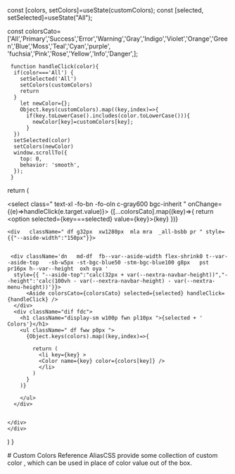 




 
const [colors, setColors]=useState(customColors);
const [selected, setSelected]=useState("All");

  const colorsCato=['All','Primary','Success','Error','Warning','Gray','Indigo','Violet','Orange','Green','Blue','Moss','Teal','Cyan','purple',
                    'fuchsia','Pink','Rose','Yellow','Info','Danger',];

     function handleClick(color){
      if(color==='All') {
        setSelected('All')
        setColors(customColors)
        return
      }
        let newColor={};
        Object.keys(customColors).map((key,index)=>{
          if(key.toLowerCase().includes(color.toLowerCase())){
            newColor[key]=customColors[key];
          }
      })
      setSelected(color)
      setColors(newColor)
      window.scrollTo({
        top: 0,
        behavior: 'smooth',
      });
     }                
  
  return (
    <div class="p0px32px mt32px">
        <div class="bgc-2552552550d8 w150px  pf df md-dn zi1234 btm0px r32px shadow-xl mb32px br16px p8px16px b1px-s-blue400">
          <select class="  text-xl -fo-bn -fo-oln c-gray600 bgc-inherit  " onChange={(e)=>handleClick(e.target.value)}>
          {[...colorsCato].map((key)=>{
            return <option selected={key===selected} value={key}>{key}</option>
          })}
          </select>
        </div>
      
    <div   className=" df g32px  xw1280px  mla mra  _all-bsbb pr " style={{"--aside-width":"150px"}}>
     
      
     <div className='dn   md-df  fb--var--aside-width flex-shrink0 t--var--aside-top   -sb-w5px -st-bgc-blue50 -stm-bgc-blue100 g8px   pst pr16px h--var--height  oxh oya ' 
      style={{ "--aside-top":"calc(32px + var(--nextra-navbar-height))","--height":'calc(100vh - var(--nextra-navbar-height) - var(--nextra-menu-height))'}}>
          <Aside colorsCato={colorsCato} selected={selected} handleClick={handleClick} />
      </div>
      <div className="dif fdc"> 
        <h1 className="display-sm w100p fwn pl10px ">{selected + ' Colors'}</h1>
        <ul className=" df fww p0px ">
          {Object.keys(colors).map((key,index)=>{
        
            return (
              <li key={key} >
              <Color name={key} color={colors[key]} />
              </li>
            )
          }
        )}
                      
        </ul>
      </div>
      
      
    </div>
    </div>
  )
}
 
<Index> 
  # Custom Colors Reference
  AliasCSS provide some collection of custom color , which can be used in place of color value  out of the box.
</Index>